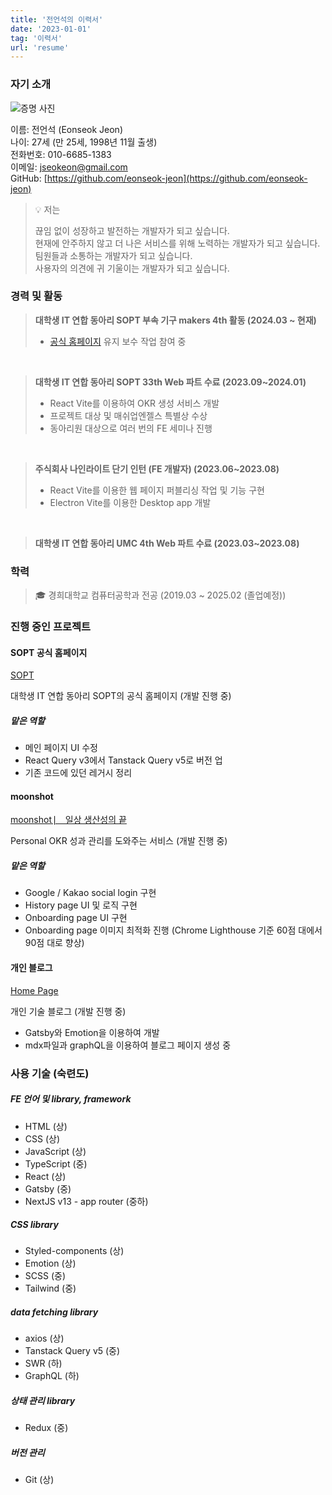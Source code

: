 ```yaml
---
title: '전언석의 이력서'
date: '2023-01-01'
tag: '이력서'
url: 'resume'
---
```


### 자기 소개

![증명 사진](./imgs/1.png)

이름: 전언석 (Eonseok Jeon)<br />
나이: 27세 (만 25세, 1998년 11월 출생)<br />
전화번호: 010-6685-1383<br />
이메일: [jseokeon@gmail.com](mailto:jseokeon@gmail.com)<br />
GitHub: [https://github.com/eonseok-jeon](https://github.com/eonseok-jeon)

> 💡 저는
>
> 끊임 없이 성장하고 발전하는 개발자가 되고 싶습니다.<br />
> 현재에 안주하지 않고 더 나은 서비스를 위해 노력하는 개발자가 되고 싶습니다.<br />
> 팀원들과 소통하는 개발자가 되고 싶습니다.<br />
> 사용자의 의견에 귀 기울이는 개발자가 되고 싶습니다.

### 경력 및 활동

> **대학생 IT 연합 동아리 SOPT 부속 기구 makers 4th 활동 (2024.03 ~ 현재)**
>
> - [공식 홈페이지](https://sopt.org) 유지 보수 작업 참여 중

<br />

> **대학생 IT 연합 동아리 SOPT 33th Web 파트 수료 (2023.09~2024.01)**
>
> - React Vite를 이용하여 OKR 생성 서비스 개발
> - 프로젝트 대상 및 매쉬업엔젤스 특별상 수상
> - 동아리원 대상으로 여러 번의 FE 세미나 진행

<br />

> **주식회사 나인라이트 단기 인턴 (FE 개발자) (2023.06~2023.08)**
>
> - React Vite를 이용한 웹 페이지 퍼블리싱 작업 및 기능 구현
> - Electron Vite를 이용한 Desktop app 개발

<br />

> **대학생 IT 연합 동아리 UMC 4th Web 파트 수료 (2023.03~2023.08)**

### 학력

> 🎓 경희대학교 컴퓨터공학과 전공 (2019.03 ~ 2025.02 (졸업예정))

### 진행 중인 프로젝트

#### SOPT 공식 홈페이지

[SOPT](https://www.sopt.org/)

대학생 IT 연합 동아리 SOPT의 공식 홈페이지 (개발 진행 중)

##### 맡은 역할

- 메인 페이지 UI 수정
- React Query v3에서 Tanstack Query v5로 버전 업
- 기존 코드에 있던 레거시 정리

#### moonshot

[moonshot ⎸ 일상 생산성의 끝](https://www.moonshotyou.com/)

Personal OKR 성과 관리를 도와주는 서비스 (개발 진행 중)

##### 맡은 역할

- Google / Kakao social login 구현
- History page UI 및 로직 구현
- Onboarding page UI 구현
- Onboarding page 이미지 최적화 진행 (Chrome Lighthouse 기준 60점 대에서 90점 대로 향상)

#### 개인 블로그

[Home Page](https://eonseok-blog.vercel.app/)

개인 기술 블로그 (개발 진행 중)

- Gatsby와 Emotion을 이용하여 개발
- mdx파일과 graphQL을 이용하여 블로그 페이지 생성 중

### 사용 기술 (숙련도)

##### FE 언어 및 library, framework

- HTML (상)
- CSS (상)
- JavaScript (상)
- TypeScript (중)
- React (상)
- Gatsby (중)
- NextJS v13 - app router (중하)

##### CSS library

- Styled-components (상)
- Emotion (상)
- SCSS (중)
- Tailwind (중)

##### data fetching library

- axios (상)
- Tanstack Query v5 (중)
- SWR (하)
- GraphQL (하)

##### 상태 관리 library

- Redux (중)

##### 버전 관리

- Git (상)
